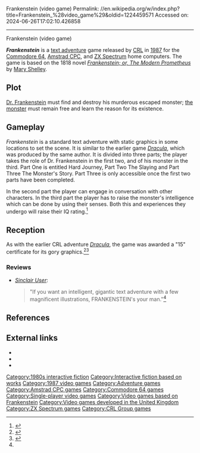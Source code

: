 Frankenstein (video game)
Permalink: //en.wikipedia.org/w/index.php?title=Frankenstein_%28video_game%29&oldid=1224459571
Accessed on: 2024-06-26T17:02:10.426858



------
Frankenstein (video game)
{{for multi|the 1994 video game|Mary Shelley's Frankenstein (video game)|the 1983 video game|Frankenstein's Monster (video game)}}
{{Infobox video game
|title = Frankenstein
|image = Frankenstein Cover.jpg
|designer = Rod Pike<br />Jared Derrett
|developer = 
|publisher = [[CRL Group]]
|released = 1987
|genre = [[Interactive fiction]]
|modes = [[Single-player]]
|platforms = [[Amstrad CPC]], [[Commodore 64]], [[ZX Spectrum]]
}}

'''''Frankenstein''''' is a [[interactive fiction|text adventure]] game released by [[CRL Group|CRL]] in [[1987 in video gaming|1987]] for the [[Commodore 64]], [[Amstrad CPC]], and [[ZX Spectrum]] home computers. The game is based on the 1818 novel ''[[Frankenstein|Frankenstein; or, The Modern Prometheus]]'' by [[Mary Shelley]].

== Plot ==
[[Dr. Frankenstein]] must find and destroy his murderous escaped monster; [[Frankenstein's monster|the monster]] must remain free and learn the reason for its existence.

== Gameplay ==
''Frankenstein'' is a standard text adventure with static graphics in some locations to set the scene. It is similar to the earlier game ''[[Dracula (1986 video game)|Dracula]]'', which was produced by the same author. It is divided into three parts; the player takes the role of Dr. Frankenstein in the first two, and of his monster in the third. Part One is entitled Hard Journey, Part Two The Slaying and Part Three The Monster's Story. Part Three is only accessible once the first two parts have been completed.

In the second part the player can engage in conversation with other characters. In the third part the player has to raise the monster's intelligence which can be done by using their senses. Both this and experiences they undergo will raise their IQ rating.<ref>{{cite web|url=https://worldofspectrum.org//pub/sinclair/games-info/f/Frankenstein.txt|title=Frankenstein 1997 Complete Documentation
|website=worldofspectrum.org|access-date=19 September 2023}}</ref>

== Reception ==
As with the earlier CRL adventure ''[[Dracula (1986 video game)|Dracula]]'', the game was awarded a "15" certificate for its gory graphics.<ref>{{Cite web|url=http://www.bbfc.co.uk/website/Classified.nsf/0/6E107CDB9B179C1C802566C700603251|title=BBFC rating of Frankenstein|accessdate=19 September 2023}}</ref><ref name="Sinclair User Review">{{Citation|title=Frankenstein Review|newspaper=[[Sinclair User]]|date=October 1987}}</ref>

=== Reviews ===
*''[[Sinclair User]]'': <blockquote>"If you want an intelligent, gigantic text adventure with a few magnificent illustrations, FRANKENSTEIN's your man."<ref name="Sinclair User Review"/></blockquote>

== References ==
{{Reflist}}

== External links ==
* {{WoS game|id=0006331|name=Frankenstein}}
* {{lemon64 game|id=969|name=Frankenstein}}
* {{IFDB|id=licdh19ppulnmwbr|title=Frankenstein}}

{{CRL Group}}
{{Frankenstein}}

[[Category:1980s interactive fiction]]
[[Category:Interactive fiction based on works]]
[[Category:1987 video games]]
[[Category:Adventure games]]
[[Category:Amstrad CPC games]]
[[Category:Commodore 64 games]]
[[Category:Single-player video games]]
[[Category:Video games based on Frankenstein]]
[[Category:Video games developed in the United Kingdom]]
[[Category:ZX Spectrum games]]
[[Category:CRL Group games]]